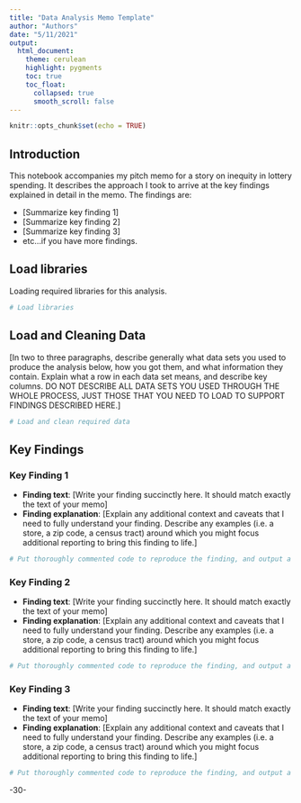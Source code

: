 ```yaml
---
title: "Data Analysis Memo Template"
author: "Authors"
date: "5/11/2021"
output:
  html_document:
    theme: cerulean
    highlight: pygments
    toc: true
    toc_float:
      collapsed: true
      smooth_scroll: false
---
```


```r
knitr::opts_chunk$set(echo = TRUE)
```

## Introduction 
This notebook accompanies my pitch memo for a story on inequity in lottery spending.  It describes the approach I took to arrive at the key findings explained in detail in the memo. The findings are:

* [Summarize key finding 1]
* [Summarize key finding 2]
* [Summarize key finding 3]
* etc...if you have more findings. 

## Load libraries
Loading required libraries for this analysis.

```r
# Load libraries 
```

## Load and Cleaning Data
[In two to three paragraphs, describe generally what data sets you used to produce the analysis below, how you got them, and what information they contain.  Explain what a row in each data set means, and describe key columns. DO NOT DESCRIBE ALL DATA SETS YOU USED THROUGH THE WHOLE PROCESS, JUST THOSE THAT YOU NEED TO LOAD TO SUPPORT FINDINGS DESCRIBED HERE.]

```r
# Load and clean required data

```

## Key Findings

### Key Finding 1

* **Finding text**: [Write your finding succinctly here. It should match exactly the text of your memo]
* **Finding explanation**: [Explain any additional context and caveats that I need to fully understand your finding. Describe any examples (i.e. a store, a zip code, a census tract) around which you might focus additional reporting to bring this finding to life.]

```r
# Put thoroughly commented code to reproduce the finding, and output a table with the results below the codeblock.  Only include code that is strictly necessary to reproduce the finding. Cut everything else!  

```

### Key Finding 2

* **Finding text**: [Write your finding succinctly here. It should match exactly the text of your memo]
* **Finding explanation**: [Explain any additional context and caveats that I need to fully understand your finding. Describe any examples (i.e. a store, a zip code, a census tract) around which you might focus additional reporting to bring this finding to life.]

```r
# Put thoroughly commented code to reproduce the finding, and output a table with the results below the codeblock.  Only include code that is strictly necessary to reproduce the finding. Cut everything else!  

```

### Key Finding 3

* **Finding text**: [Write your finding succinctly here. It should match exactly the text of your memo]
* **Finding explanation**: [Explain any additional context and caveats that I need to fully understand your finding. Describe any examples (i.e. a store, a zip code, a census tract) around which you might focus additional reporting to bring this finding to life.]

```r
# Put thoroughly commented code to reproduce the finding, and output a table with the results below the codeblock.  Only include code that is strictly necessary to reproduce the finding. Cut everything else!  

```


-30-